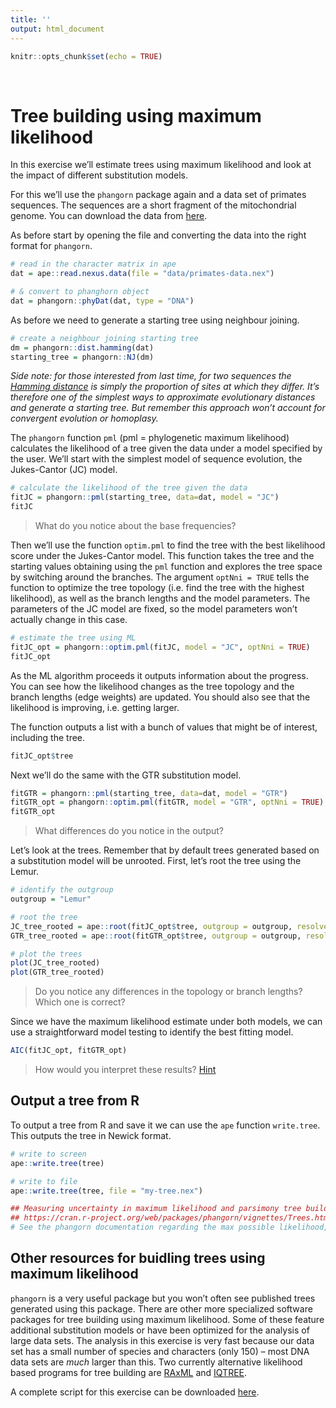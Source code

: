 ```yaml
---
title: ''
output: html_document
---
```


```r
knitr::opts_chunk$set(echo = TRUE)
```

\

# Tree building using maximum likelihood

In this exercise we'll estimate trees using maximum likelihood and look at the impact of different substitution models.

For this we'll use the `phangorn` package again and a data set of primates sequences.
The sequences are a short fragment of the mitochondrial genome. 
You can download the data from [here](data/primates-data.nex).

As before start by opening the file and converting the data into the right format for  `phangorn`.

```r
# read in the character matrix in ape 
dat = ape::read.nexus.data(file = "data/primates-data.nex")

# & convert to phanghorn object
dat = phangorn::phyDat(dat, type = "DNA")
```

As before we need to generate a starting tree using neighbour joining.

```r
# create a neighbour joining starting tree
dm = phangorn::dist.hamming(dat)
starting_tree = phangorn::NJ(dm)
```

*Side note: for those interested from last time, for two sequences the [Hamming distance](https://en.wikipedia.org/wiki/Hamming_distance) is simply the proportion of sites at which they differ. It's therefore one of the simplest ways to approximate evolutionary distances and generate a starting tree. But remember this approach won't account for convergent evolution or homoplasy.*

The `phangorn` function `pml` (pml = phylogenetic maximum likelihood) calculates the likelihood of a tree given the data under a model specified by the user. We'll start with the simplest model of sequence evolution, the Jukes-Cantor (JC) model.

```r
# calculate the likelihood of the tree given the data
fitJC = phangorn::pml(starting_tree, data=dat, model = "JC")
fitJC
```

> What do you notice about the base frequencies?

Then we'll use the function `optim.pml` to find the tree with the best likelihood score under the Jukes-Cantor model. This function takes the tree and the starting values obtaining using the `pml` function and explores the tree space by switching around the branches. The argument `optNni = TRUE` tells the function to optimize the tree topology (i.e. find the tree with the highest likelihood), as well as the branch lengths and the model parameters. The parameters of the JC model are fixed, so the model parameters won't actually change in this case.

```r
# estimate the tree using ML
fitJC_opt = phangorn::optim.pml(fitJC, model = "JC", optNni = TRUE)
fitJC_opt
```

As the ML algorithm proceeds it outputs information about the progress. You can see how the likelihood changes as the tree topology and the branch lengths (edge weights) are updated. You should also see that the likelihood is improving, i.e. getting larger.

The function outputs a list with a bunch of values that might be of interest, including the tree.

```r
fitJC_opt$tree
```

Next we'll do the same with the GTR substitution model. 

```r
fitGTR = phangorn::pml(starting_tree, data=dat, model = "GTR")
fitGTR_opt = phangorn::optim.pml(fitGTR, model = "GTR", optNni = TRUE)
fitGTR_opt
```

> What differences do you notice in the output?

Let's look at the trees. Remember that by default trees generated based on a substitution model will be unrooted. First, let's root the tree using the Lemur.

```r
# identify the outgroup
outgroup = "Lemur"

# root the tree
JC_tree_rooted = ape::root(fitJC_opt$tree, outgroup = outgroup, resolve.root = TRUE)
GTR_tree_rooted = ape::root(fitGTR_opt$tree, outgroup = outgroup, resolve.root = TRUE)

# plot the trees
plot(JC_tree_rooted)
plot(GTR_tree_rooted)
```

> Do you notice any differences in the topology or branch lengths? Which one is correct?

Since we have the maximum likelihood estimate under both models, we can use a straightforward model testing to identify the best fitting model. 

```r
AIC(fitJC_opt, fitGTR_opt)
```

> How would you interpret these results? [Hint](https://www.scribbr.com/statistics/akaike-information-criterion/)

## Output a tree from R

To output a tree from R and save it we can use the `ape` function `write.tree`. This outputs the tree in Newick format.

```r
# write to screen
ape::write.tree(tree)
```

```r
# write to file
ape::write.tree(tree, file = "my-tree.nex")
```

```r
## Measuring uncertainty in maximum likelihood and parsimony tree building
## https://cran.r-project.org/web/packages/phangorn/vignettes/Trees.html
# See the phangorn documentation regarding the max possible likelihood, also output by the ML fxn. 
```

## Other resources for buidling trees using maximum likelihood

`phangorn` is a very useful package but you won't often see published trees generated using this package. There are other more specialized software packages for tree building using maximum likelihood. Some of these feature additional substitution models or have been optimized for the analysis of large data sets. The analysis in this exercise is very fast because our data set has a small number of species and characters (only 150) -- most DNA data sets are *much* larger than this. Two currently alternative likelihood based programs for tree building are  [RAxML](https://cme.h-its.org/exelixis/web/software/raxml/) and [IQTREE](http://www.iqtree.org/).

A complete script for this exercise can be downloaded [here](scripts/ML_example.R).